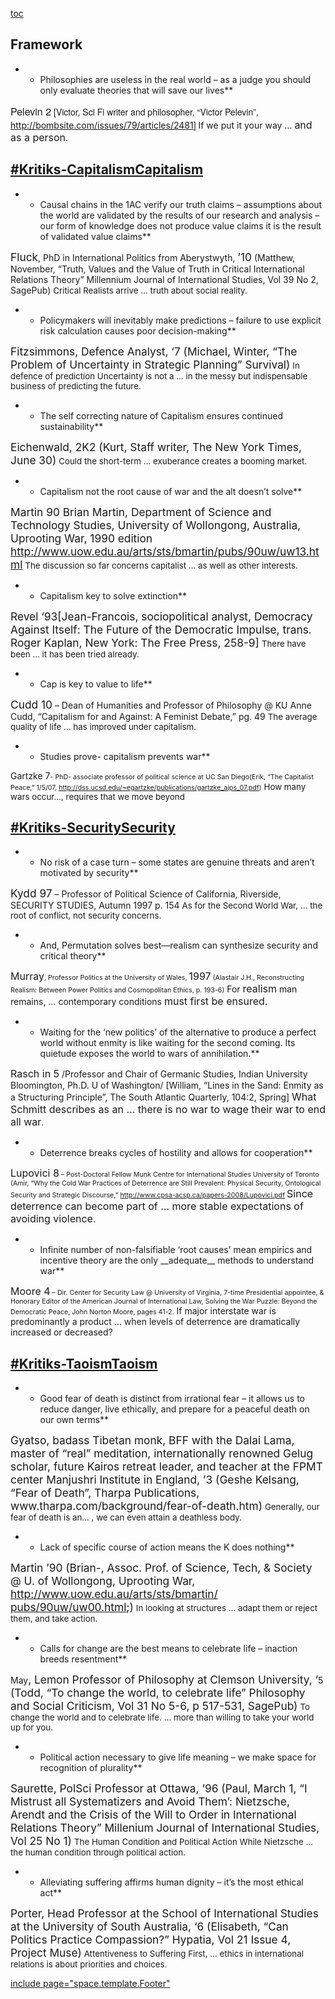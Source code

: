 [[toc]]
==Framework== 
**Philosophies are useless in the real world – as a judge you should only evaluate theories that will save our lives**
<span style="font-family: 'Helvetica Neue'; font-size: 16px;">Pelevin 2</span><span style="font-family: 'Helvetica Neue';"> [Victor, Sci Fi writer and philosopher, “Victor Pelevin”, </span>[[http://bombsite.com/issues/79/articles/2481]]<span style="font-family: 'Helvetica Neue';">]</span>
If we put it your way … <span style="font-size: 16px;">and as a person</span>.
==[[#Kritiks-Capitalism]]Capitalism== 
**Causal chains in the 1AC verify our truth claims – assumptions about the world are validated by the results of our research and analysis – our form of knowledge does not produce value claims it is the result of validated value claims**
<span style="font-size: 17.3333px;">Fluck</span>, PhD in International Politics from Aberystwyth, <span style="font-size: 17.3333px;">’10</span> (Matthew, November, “Truth, Values and the Value of Truth in Critical International Relations Theory” Millennium Journal of International Studies, Vol 39 No 2, SagePub)
<span style="font-size: 13.3333px;">Critical </span><span style="font-size: 13.3333px; text-decoration: none;">Realists arrive … truth about social reality</span><span style="font-size: 13.3333px;">.</span>

**Policymakers will inevitably make predictions – failure to use explicit risk calculation causes poor decision-making**
<span style="font-size: 17.3333px;">Fitzsimmons, Defence Analyst, ‘7 (Michael, Winter, “The Problem of Uncertainty in Strategic Planning” Survival)</span>
<span style="font-size: 13.3333px;">In defence of prediction Uncertainty is not a … in the messy but indispensable business of predicting the future.</span>

**The self correcting nature of Capitalism ensures continued sustainability**
<span style="font-size: 17.3333px;">Eichenwald, 2K2 (Kurt, Staff writer, The New York Times, June 30)</span>
<span style="font-size: 13.3333px; text-decoration: none;">Could the short-term … </span><span style="font-size: 13.3333px;"> exuberance creates a booming market. </span>
**Capitalism not the root cause of war and the alt doesn’t solve**
<span style="font-size: 17.3333px;">Martin 90 Brian Martin, Department of Science and Technology Studies, University of Wollongong, Australia, Uprooting War, 1990 edition [[http://www.uow.edu.au/arts/sts/bmartin/pubs/90uw/uw13.html]]</span>
<span style="font-size: 13.3333px;">The discussion so far concerns capitalist … </span><span style="font-size: 13.3333px; text-decoration: none;">as well as other interests.</span>
**Capitalism key to solve extinction**
<span style="font-size: 17.3333px;">Revel ‘93[Jean-Francois, sociopolitical analyst, Democracy Against Itself: The Future of the Democratic Impulse, trans. Roger Kaplan, New York: The Free Press, 258-9]</span>
<span style="font-size: 13.3333px;">There have been </span><span style="font-size: 13.3333px; text-decoration: none;">… </span><span style="font-size: 13.3333px;">it </span><span style="font-size: 13.3333px; text-decoration: none;">has been tried already</span><span style="font-size: 13.3333px;">.</span>

**Cap is key to value to life**
<span style="font-size: 17.3333px;">Cudd 10</span> – Dean of Humanities and Professor of Philosophy @ KU Anne Cudd, “Capitalism for and Against: A Feminist Debate,” pg. 49
<span style="font-size: 13.3333px; text-decoration: none;">The</span><span style="font-size: 13.3333px;"> average </span><span style="font-size: 13.3333px; text-decoration: none;">quality of life … has improved under capitalism</span><span style="font-size: 13.3333px;">. </span>

**Studies prove- capitalism prevents war**
Gartzke 7<span style="font-size: 10.6667px;">- PhD- associate professor of political science at UC San Diego(Erik, “The Capitalist Peace,” 1/5/07, [[http://dss.ucsd.edu/%7Eegartzke/publications/gartzke_ajps_07.pdf|http://dss.ucsd.edu/~egartzke/publications/gartzke_ajps_07.pdf]])</span>
<span style="font-size: 13.3333px; text-decoration: none;">How many wars occur…</span><span style="font-size: 13.3333px;">, requires that we move beyond</span>

==[[#Kritiks-Security]]Security== 
**No risk of a case turn – some states are genuine threats and aren’t motivated by security**
<span style="font-size: 17.3333px;">Kydd 97</span> – Professor of Political Science of California, Riverside, SECURITY STUDIES, Autumn 1997 p. 154
<span style="font-size: 13.3333px; text-decoration: none;">As for the Second World War, … the root of conflict, not security concerns.</span>

**And, Permutation solves best—realism can synthesize security and critical theory**
<span style="font-size: 16px;">Murray</span><span style="font-size: 10.6667px;">, Professor Politics at the University of Wales, </span><span style="font-size: 16px;">1997</span><span style="font-size: 10.6667px;"> (Alastair J.H., Reconstructing Realism: Between Power Politics and Cosmopolitan Ethics, p. 193-6)</span>
For <span style="font-size: 16px;">realism</span> man remains, … contemporary conditions <span style="font-size: 16px;">must first be ensured.</span>

**Waiting for the ‘new politics’ of the alternative to produce a perfect world without enmity is like waiting for the second coming. Its quietude exposes the world to wars of annihilation.**
<span style="font-size: 16px;">Rasch in 5</span> /Professor and Chair of Germanic Studies, Indian University Bloomington, Ph.D. U of Washington/
[William, “Lines in the Sand: Enmity as a Structuring Principle”, The South Atlantic Quarterly, 104:2, Spring]
<span style="font-size: 16px; text-decoration: none;">What Schmitt describes as an … there is no war to wage their war to end all war</span>.

**Deterrence breaks cycles of hostility and allows for cooperation**
<span style="font-size: 16px;">Lupovici 8</span><span style="font-size: 10.6667px;"> – Post-Doctoral Fellow Munk Centre for International Studies University of Toronto (Amir, “Why the Cold War Practices of Deterrence are Still Prevalent: Physical Security, Ontological Security and Strategic Discourse,” [[http://www.cpsa-acsp.ca/papers-2008/Lupovici.pdf]] </span>
<span style="font-size: 16px;">Since deterrence can become part of … more stable expectations of avoiding violence</span><span class="NothingChar">.</span>

**Infinite number of non-falsifiable ‘root causes’ mean empirics and incentive theory are the only __adequate__ methods to understand war**
<span style="font-size: 16px;">Moore 4</span><span style="font-size: 10.6667px;"> – Dir. Center for Security Law @ University of Virginia, 7-time Presidential appointee, & Honorary Editor of the American Journal of International Law, Solving the War Puzzle: Beyond the Democratic Peace, John Norton Moore, pages 41-2.</span>
<span class="NothingChar">If major interstate war is predominantly a product … when levels of deterrence are dramatically increased or decreased?</span>
==[[#Kritiks-Taoism]]Taoism== 
**Good fear of death is distinct from irrational fear – it allows us to reduce danger, live ethically, and prepare for a peaceful death on our own terms**
<span style="font-size: 17.3333px;">Gyatso, badass Tibetan monk, BFF with the Dalai Lama, master of “real” meditation, internationally renowned Gelug scholar, future Kairos retreat leader, and teacher at the FPMT center Manjushri Institute in England, ’3 (Geshe Kelsang, “Fear of Death”, Tharpa Publications, www.tharpa.com/background/fear-of-death.htm)</span>
<span style="font-size: 13.3333px;">Generally, our fear of death is an… , we can even attain a deathless body.</span>

**Lack of specific course of action means the K does nothing**
<span style="font-size: 17.3333px;">Martin ’90 (Brian-, Assoc. Prof. of Science, Tech, & Society @ U. of Wollongong, Uprooting War, </span><span style="color: #000000; font-size: 17.3333px; text-decoration: none;">[[http://www.uow.edu.au/arts/sts/bmartin/%20pubs/90uw/uw00.html|http://www.uow.edu.au/arts/sts/bmartin/ pubs/90uw/uw00.html]]</span><span style="font-size: 17.3333px;">;)</span>
<span style="font-size: 13.3333px;">In looking at structures … </span><span style="font-size: 13.3333px; text-decoration: none;">adapt them or reject them, and take action.</span>

**Calls for change are the best means to celebrate life – inaction breeds resentment**
<span class="StyleDate">May</span><span style="font-size: 17.3333px;">, Lemon Professor of Philosophy at Clemson University, ‘</span><span class="StyleDate">5</span><span style="font-size: 17.3333px;"> (Todd, “To change the world, to celebrate life” Philosophy and Social Criticism, Vol 31 No 5-6, p 517-531, SagePub)</span>
<span style="font-size: 13.3333px; text-decoration: none;">To change the world and to celebrate life. … more than willing to take your world up for you</span><span style="font-size: 13.3333px;">. </span>

**Political action necessary to give life meaning – we make space for recognition of plurality**
<span style="font-size: 17.3333px;">Saurette, PolSci Professor at Ottawa, ’96 (Paul, March 1, “I Mistrust all Systematizers and Avoid Them’: Nietzsche, Arendt and the Crisis of the Will to Order in International Relations Theory” Millenium Journal of International Studies, Vol 25 No 1)</span>
<span style="font-size: 13.3333px;">The Human Condition and Political Action While Nietzsche … </span><span style="font-size: 13.3333px; text-decoration: none;">the human condition through political action. </span>

**Alleviating suffering affirms human dignity – it’s the most ethical act**
<span style="font-size: 17.3333px;">Porter, Head Professor at the School of International Studies at the University of South Australia, ‘6 (Elisabeth, “Can Politics Practice Compassion?” Hypatia, Vol 21 Issue 4, Project Muse)</span>
<span style="font-size: 13.3333px;">Attentiveness to Suffering First, </span><span style="font-size: 13.3333px; text-decoration: none;">… e</span><span style="font-size: 13.3333px;">thics in international relations is about priorities and choices.</span>

[[include page="space.template.Footer"]]
